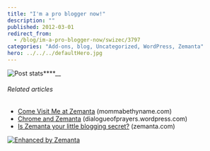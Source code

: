 ```yaml
---
title: "I'm a pro blogger now!"
description: ""
published: 2012-03-01
redirect_from:
  - /blog/im-a-pro-blogger-now/swizec/3797
categories: "Add-ons, blog, Uncategorized, WordPress, Zemanta"
hero: ../../../defaultHero.jpg
---
```


![]()![]()![]()![]()![Post stats](http://swizec.com/blog/wp-content/uploads/2012/03/a_stats.png "Post stats")\*\*\*\*\_\_

###### Related articles

- [Come Visit Me at Zemanta](http://mommabethyname.com/2012/02/01/come-visit-me-at-zemanta/) (mommabethyname.com)
- [Chrome and Zemanta](http://dialogueofprayers.wordpress.com/2011/12/01/chrome-and-zemanta/) (dialogueofprayers.wordpress.com)
- [Is Zemanta your little blogging secret?](http://www.zemanta.com/blog/is-zemanta-your-little-blogging-secret/) (zemanta.com)

[![Enhanced by Zemanta](http://img.zemanta.com/zemified_e.png?x-id=d4dd2885-f909-4e8e-af7b-37a55dd1cf1e)](http://www.zemanta.com/ "Enhanced by Zemanta")

